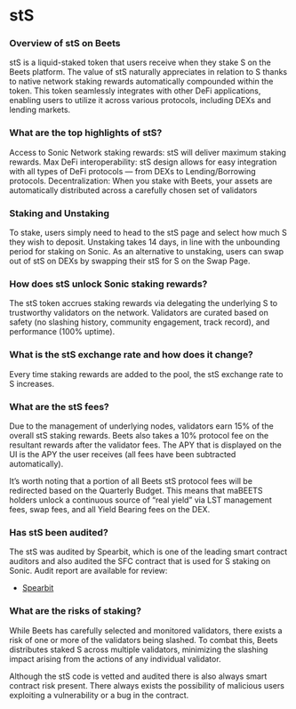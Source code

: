 # stS

### Overview of stS on Beets

stS is a liquid-staked token that users receive when they stake S on the Beets platform. The value of stS naturally appreciates in relation to S thanks to native network staking rewards automatically compounded within the token. This token seamlessly integrates with other DeFi applications, enabling users to utilize it across various protocols, including DEXs and lending markets.

### What are the top highlights of stS?

Access to Sonic Network staking rewards: stS will deliver maximum staking rewards.
Max DeFi interoperability: stS design allows for easy integration with all types of DeFi protocols — from DEXs to Lending/Borrowing protocols.
Decentralization: When you stake with Beets, your assets are automatically distributed across a carefully chosen set of validators

### Staking and Unstaking

To stake, users simply need to head to the stS page and select how much S they wish to deposit. Unstaking takes 14 days, in line with the unbounding period for staking on Sonic.
As an alternative to unstaking, users can swap out of stS on DEXs by swapping their stS for S on the Swap Page.

### How does stS unlock Sonic staking rewards?

The stS token accrues staking rewards via delegating the underlying S to trustworthy validators on the network. Validators are curated based on safety (no slashing history, community engagement, track record), and performance (100% uptime).

### What is the stS exchange rate and how does it change?

Every time staking rewards are added to the pool, the stS exchange rate to S increases.

### What are the stS fees?

Due to the management of underlying nodes, validators earn 15% of the overall stS staking rewards. Beets also takes a 10% protocol fee on the resultant rewards after the validator fees. The APY that is displayed on the UI is the APY the user receives (all fees have been subtracted automatically).

It’s worth noting that a portion of all Beets stS protocol fees will be redirected based on the Quarterly Budget. This means that maBEETS holders unlock a continuous source of “real yield” via LST management fees, swap fees, and all Yield Bearing fees on the DEX.

### Has stS been audited?

The stS was audited by Spearbit,  which is one of the leading smart contract auditors and also audited the SFC contract that is used for S staking on Sonic. Audit report are available for review:

-   [Spearbit](https://github.com/spearbit/portfolio/blob/master/pdfs/Beethoven-Sonic-Staking-Spearbit-Security-Review-December-2024.pdf)


### What are the risks of staking?

While Beets has carefully selected and monitored validators, there exists a risk of one or more of the validators being slashed. To combat this, Beets distributes staked S across multiple validators, minimizing the slashing impact arising from the actions of any individual validator.

Although the stS code is vetted and audited there is also always smart contract risk present. There always exists the possibility of malicious users exploiting a vulnerability or a bug in the contract.

